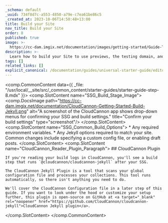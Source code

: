 ```yaml
---
_schema: default
_uuid: 734f8d7c-a553-4850-a79e-c7ea61be86c5
_created_at: 2023-10-06T14:50:48+13:00
title: Build your Site
nav_title: Build your Site
order: 8
published: true
image: >-
  https://cc-dam.imgix.net/documentation/images/getting-started/Guide-Thumbnails/CloudCannon-Getting-Started-Thumbnail-Jekyll.png
description: >-
  Learn how to build your Site to use previews, the testing domain, and the Visual Editor.
tags: []
related_links: []
explicit_canonical: /documentation/guides/universal-starter-guide/editor-configuration/
---
```

<comp.CommonContent data={{ _file: "/usr/local/__site/src/_common_content/starter-guides/starter-guide-step-8.mdx" }}>
  <comp.SlotContent name="SSG_Build_Stage_Image">
    <comp.DocsImage path="https://cc-dam.imgix.net/documentation/CloudCannon-Getting-Started-Build-Jekyll.png" alt="A screenshot of the CloudCannon app shows drop-down menus for confirming your SSG and build settings." title="Confirm your build settings" type="screenshot"/>
  </comp.SlotContent>
  <comp.SlotContent name="SSG_Common_Build_Options">
    * Any required environment variables.
    * Any Jekyll options required to match your site. Common changes include specifying a custom config file, or enabling draft posts.
  </comp.SlotContent>
  <comp.SlotContent name="CloudCannon_Reader_Plugin_Paragraph">
    ## CloudCannon Plugin

    If you're reading your build logs in CloudCannon, you'll see a build step that runs `@cloudcannon/cloudcannon-jekyll` after your SSG.

    The CloudCannon Jekyll Plugin is a tool that scans your global configuration file and processes your collections. This tool runs automatically, so there isn't anything you need to do.

    We'll cover the CloudCannon Configuration file in a later step of this guide. If you want to look under the hood or customize your setup further, this plugin is open-source on GitHub at <a target="_blank" rel="noopener" href="https://github.com/CloudCannon/cloudcannon-jekyll">CloudCannon Jekyll plugin</a>.
  </comp.SlotContent>
</comp.CommonContent>